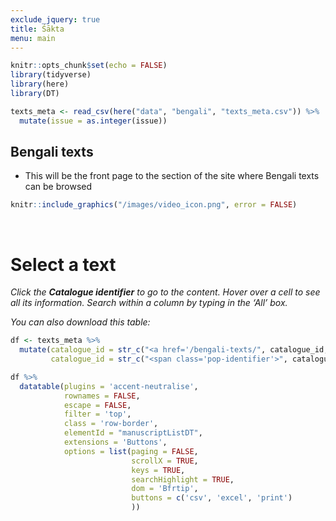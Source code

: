 ```yaml
---
exclude_jquery: true
title: Śākta
menu: main
---
```


```r
knitr::opts_chunk$set(echo = FALSE)
library(tidyverse)
library(here)
library(DT)

texts_meta <- read_csv(here("data", "bengali", "texts_meta.csv")) %>% 
  mutate(issue = as.integer(issue))
```

<main class="sakta-page-heading">
::: {.row .manuscript-list-page-header}
:::::: {.col-sm-12}
# Bengali texts
::::::
:::

::: {.row}
:::::: {.col-lg-9 .col-md-9 .col-sm-6}
- This will be the front page to the section of the site where Bengali texts can be browsed
::::::

::: {.col-lg-3 .col-md-3 .col-sm-6}
```r
knitr::include_graphics("/images/video_icon.png", error = FALSE)
```
<!-- end column -->
:::

<!-- end row -->
:::

</main>

<main class="manuscript-list">
::: {.row}
::: {.col-sm-12}
<br>

# Select a text

*Click the __Catalogue identifier__ to go to the content. Hover over a cell to see all its information. Search within a column by typing in the 'All' box.*

*You can also download this table:*

```r
df <- texts_meta %>% 
  mutate(catalogue_id = str_c("<a href='/bengali-texts/", catalogue_id, "/1/'>", catalogue_id, "</a>"),
         catalogue_id = str_c("<span class='pop-identifier'>", catalogue_id, "</span>"))

df %>% 
  datatable(plugins = 'accent-neutralise',
            rownames = FALSE,
            escape = FALSE,
            filter = 'top',
            class = 'row-border',
            elementId = "manuscriptListDT",
            extensions = 'Buttons',
            options = list(paging = FALSE, 
                           scrollX = TRUE,
                           keys = TRUE,
                           searchHighlight = TRUE,
                           dom = 'Bfrtip',
                           buttons = c('csv', 'excel', 'print')
                           ))

```
<br>

:::
:::

</main>

